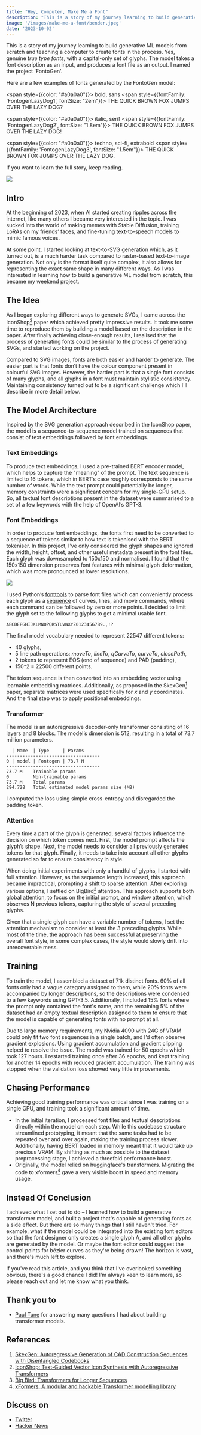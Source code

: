 ```yaml
---
title: "Hey, Computer, Make Me a Font"
description: "This is a story of my journey learning to build generative ML models from scratch and teaching a computer to create fonts in the process."
image: '/images/make-me-a-font/bender.jpeg'
date: '2023-10-02'
---
```




This is a story of my journey learning to build generative ML models from scratch and teaching a computer to create fonts in the process. Yes, genuine *true type fonts*, with a capital-only set of glyphs. The model takes a font description as an input, and produces a font file as an output. I named the project 'FontoGen'.

Here are a few examples of fonts generated by the FontoGen model:

<span style={{color: "#a0a0a0"}}>
bold, sans
</span>
<span style={{fontFamily: 'FontogenLazyDog1', fontSize: "2em"}}>
  THE QUICK BROWN FOX JUMPS OVER THE LAZY DOG?
</span>

<span style={{color: "#a0a0a0"}}>
italic, serif
</span>
<span style={{fontFamily: 'FontogenLazyDog2', fontSize: "1.8em"}}>
  THE QUICK BROWN FOX JUMPS OVER THE LAZY DOG!
</span>

<span style={{color: "#a0a0a0"}}>
techno, sci-fi, extrabold
</span>
<span style={{fontFamily: 'FontogenLazyDog3', fontSize: "1.5em"}}>
  THE QUICK BROWN FOX JUMPS OVER THE LAZY DOG.
</span>

If you want to learn the full story, keep reading.

![](/images/make-me-a-font/bender.jpeg)

<Quote
    quote="I'm gonna go build my own theme park"
    attribution="Bender Bending Rodríguez"
/>


## Intro

At the beginning of 2023, when AI started creating ripples across the internet, like many others I became very interested in the topic. I was sucked into the world of making memes with Stable Diffusion, training LoRAs on my friends’ faces, and fine-tuning text-to-speech models to mimic famous voices.

At some point, I started looking at text-to-SVG generation which, as it turned out, is a much harder task compared to raster-based text-to-image generation. Not only is the format itself quite complex, it also allows for representing the exact same shape in many different ways. As I was interested in learning how to build a generative ML model from scratch, this became my weekend project.

## The Idea

As I began exploring different ways to generate SVGs, I came across the IconShop[<sup>2</sup>](#references) paper which achieved pretty impressive results. It took me some time to reproduce them by building a model based on the description in the paper. After finally achieving close-enough results, I realised that the process of generating fonts could be similar to the process of generating SVGs, and started working on the project.

<ImageWithCaption
    src="/images/make-me-a-font/fontogen.png"
    caption="The final result"
/>

Compared to SVG images, fonts are both easier and harder to generate. The easier part is that fonts don’t have the colour component present in colourful SVG images. However, the harder part is that a single font consists of many glyphs, and all glyphs in a font must maintain stylistic consistency. Maintaining consistency turned out to be a significant challenge which I'll describe in more detail below.

## The Model Architecture

Inspired by the SVG generation approach described in the IconShop paper, the model is a sequence-to-sequence model trained on sequences that consist of text embeddings followed by font embeddings.

<ImageWithCaption
    src="/images/make-me-a-font/embeddings.png"
    caption="Input Sequence"
/>

### Text Embeddings

To produce text embeddings, I used a pre-trained BERT encoder model, which helps to capture the "meaning" of the prompt. The text sequence is limited to 16 tokens, which in BERT’s case roughly corresponds to the same number of words. While the text prompt could potentially be longer, memory constraints were a significant concern for my single-GPU setup. So, all textual font descriptions present in the dataset were summarised to a set of a few keywords with the help of OpenAI’s GPT-3.

### Font Embeddings

In order to produce font embeddings, the fonts first need to be converted to a sequence of tokens similar to how text is tokenised with the BERT tokeniser. In this project, I’ve only considered the glyph shapes and ignored the width, height, offset, and other useful metadata present in the font files. Each glyph was downsampled to 150x150 and normalised. I found that the 150x150 dimension preserves font features with minimal glyph deformation, which was more pronounced at lower resolutions.

![](/images/make-me-a-font/glyphs.png)

I used Python’s [fonttools](https://github.com/fonttools/fonttools) to parse font files which can conveniently process each glyph as a [sequence](https://fonttools.readthedocs.io/en/latest/pens/recordingPen.html#fontTools.pens.recordingPen.DecomposingRecordingPen) of curves, lines, and move commands, where each command can be followed by zero or more points. I decided to limit the glyph set to the following glyphs to get a minimal usable font.

```
ABCDEFGHIJKLMNOPQRSTUVWXYZ0123456789.,!?
```

The final model vocabulary needed to represent 22547 different tokens:

- 40 glyphs,
- 5 line path operations: _moveTo_, _lineTo_, _qCurveTo_, _curveTo_, _closePath_,
- 2 tokens to represent EOS (end of sequence) and PAD (padding),
- 150^2 = 22500 different points.

<ImageWithCaption
    src="/images/make-me-a-font/font-encoding.png"
    caption="An example font token sequence."
/>

The token sequence is then converted into an embedding vector using learnable embedding matrices. Additionally, as proposed in the SkexGen[<sup>1</sup>](#references) paper, separate matrices were used specifically for _x_ and _y_ coordinates. And the final step was to apply positional embeddings.

### Transformer

The model is an autoregressive decoder-only transformer consisting of 16 layers and 8 blocks. The model’s dimension is 512, resulting in a total of 73.7 million parameters.

```
  | Name  | Type     | Params
-----------------------------------
0 | model | Fontogen | 73.7 M
-----------------------------------
73.7 M    Trainable params
0         Non-trainable params
73.7 M    Total params
294.728   Total estimated model params size (MB)
```

I computed the loss using simple cross-entropy and disregarded the padding token.

### Attention

Every time a part of the glyph is generated, several factors influence the decision on which token comes next. First, the model prompt affects the glyph’s shape. Next, the model needs to consider all previously generated tokens for that glyph. Finally, it needs to take into account all other glyphs generated so far to ensure consistency in style.

When doing initial experiments with only a handful of glyphs, I started with full attention. However, as the sequence length increased, this approach became impractical, prompting a shift to sparse attention. After exploring various options, I settled on BigBird[<sup>3</sup>](#references) attention. This approach supports both global attention, to focus on the initial prompt, and window attention, which observes N previous tokens, capturing the style of several preceding glyphs.


<ImageWithCaption
    src="/images/make-me-a-font/bigbird.png"
    caption="BigBird attention"
/>

Given that a single glyph can have a variable number of tokens, I set the attention mechanism to consider at least the 3 preceding glyphs. While most of the time, the approach has been successful at preserving the overall font style, in some complex cases, the style would slowly drift into unrecoverable mess.

<ImageWithCaption
    src="/images/make-me-a-font/calfailure.png"
    caption="Calligraphy is hard"
/>

## Training

To train the model, I assembled a dataset of 71k distinct fonts. 60% of all fonts only had a vague category assigned to them, while 20% fonts were accompanied by longer descriptions, so the descriptions were condensed to a few keywords using GPT-3.5. Additionally, I included 15% fonts where the prompt only contained the font's name, and the remaining 5% of the dataset had an empty textual description assigned to them to ensure that the model is capable of generating fonts with no prompt at all.

Due to large memory requirements, my Nvidia 4090 with 24G of VRAM could only fit two font sequences in a single batch, and I’d often observe gradient explosions. Using gradient accumulation and gradient clipping helped to resolve the issue. The model was trained for 50 epochs which took 127 hours. I restarted training once after 36 epochs, and kept training for another 14 epochs with reduced gradient accumulation. The training was stopped when the validation loss showed very little improvements.

<div style={{ display: 'flex', justifyContent: 'space-between' }}>
    <div style={{ flex: '1', marginRight: '10px' }}>
        <ImageWithCaption
            src="/images/make-me-a-font/loss.png"
            caption="Validation loss of the first 36 epochs"
        />
    </div>
    <div style={{ flex: '1', marginLeft: '10px' }}>
        <ImageWithCaption
            src="/images/make-me-a-font/loss2.png"
            caption="Validation loss of the remaining 14 epochs"
        />
    </div>
</div>

## Chasing Performance

Achieving good training performance was critical since I was training on a single GPU, and training took a significant amount of time.

- In the initial iteration, I processed font files and textual descriptions directly within the model on each step. While this codebase structure streamlined prototyping, it meant that the same tasks had to be repeated over and over again, making the training process slower. Additionally, having BERT loaded in memory meant that it would take up precious VRAM. By shifting as much as possible to the dataset preprocessing stage, I achieved a threefold performance boost.
- Originally, the model relied on huggingface's transformers. Migrating the code to xformers[<sup>4</sup>](#references) gave a very visible boost in speed and memory usage.

## Instead Of Conclusion

I achieved what I set out to do – I learned how to build a generative transformer model, and built a project that's capable of generating fonts as a side effect. But there are so many things that I still haven't tried. For example, what if the model could be integrated into the existing font editors so that the font designer only creates a single glyph A, and all other glyphs are generated by the model. Or maybe the font editor could suggest the control points for bézier curves as they're being drawn! The horizon is vast, and there's much left to explore.

If you've read this article, and you think that I've overlooked something obvious, there's a good chance I did! I'm always keen to learn more, so please reach out and let me know what you think.

## Thank you to

- [Paul Tune](https://twitter.com/ptuls) for answering many questions I had about building transformer models.

## References

1. [SkexGen: Autoregressive Generation of CAD Construction Sequences with Disentangled Codebooks](https://arxiv.org/abs/2207.04632)
2. [IconShop: Text-Guided Vector Icon Synthesis with Autoregressive
Transformers](https://arxiv.org/abs/2304.14400)
3. [Big Bird: Transformers for Longer Sequences](https://arxiv.org/abs/2007.14062)
4. [xFormers: A modular and hackable Transformer modelling library](https://github.com/facebookresearch/xformers)

## Discuss on

* [Twitter](https://twitter.com/SerCeMan/status/1708799954700181912)
* [Hacker News](https://news.ycombinator.com/item?id=37750859)
